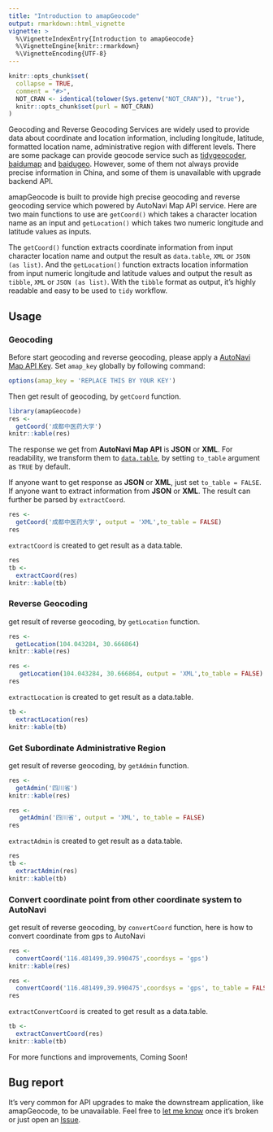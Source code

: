 ---
title: "Introduction to amapGeocode"
output: rmarkdown::html_vignette
vignette: >
  %\VignetteIndexEntry{Introduction to amapGeocode}
  %\VignetteEngine{knitr::rmarkdown}
  %\VignetteEncoding{UTF-8}
---

```{r, include = FALSE}
knitr::opts_chunk$set(
  collapse = TRUE,
  comment = "#>",
  NOT_CRAN <- identical(tolower(Sys.getenv("NOT_CRAN")), "true"),
  knitr::opts_chunk$set(purl = NOT_CRAN)
)
```

<!-- Place this tag in your head or just before your close body tag. -->
<script async defer src="https://buttons.github.io/buttons.js"></script>

Geocoding and Reverse Geocoding Services are widely used to provide data about coordinate and location information, including longitude, latitude, formatted location name, administrative region with different levels. There are some package can provide geocode service such as [tidygeocoder](https://CRAN.R-project.org/package=tidygeocoder), [baidumap](https://github.com/badbye/baidumap) and [baidugeo](https://github.com/ChrisMuir/baidugeo). However, some of them not always provide precise information in China, and some of them is unavailable with upgrade backend API.

amapGeocode is built to provide high precise geocoding and reverse geocoding service which powered by AutoNavi Map API service. Here are two main functions to use are `getCoord()` which takes a character location name as an input and `getLocation()` which takes two numeric longitude and latitude values as inputs.

The `getCoord()` function extracts coordinate information from input character location name and output the result as `data.table`, `XML` or `JSON (as list)`. And the `getLocation()` function extracts location information from input numeric longitude and latitude values and output the result as `tibble`, `XML` or `JSON (as list)`. With the `tibble` format as output, it's highly readable and easy to be used to `tidy` workflow.

## Usage
### Geocoding
Before start geocoding and reverse geocoding, please apply a [AutoNavi Map API Key](https://lbs.amap.com/dev/). Set `amap_key` globally by following command:

```{r set amap_key, eval=FALSE, include=FALSE}
options(amap_key = 'REPLACE THIS BY YOUR KEY')
```

Then get result of geocoding, by `getCoord` function. 

```{r getCoord_to_table_as_TRUE, eval = NOT_CRAN}
library(amapGeocode)
res <-
  getCoord('成都中医药大学')
knitr::kable(res)
```

The response we get from **AutoNavi Map API** is **JSON** or **XML**. For readability, we transform them to [`data.table`](https://CRAN.R-project.org/package=data.table), by setting `to_table` argument as `TRUE` by default.

If anyone want to get response as **JSON** or **XML**, just set `to_table = FALSE`. If anyone want to extract information from **JSON** or **XML**. The result can further be parsed by `extractCoord`.

```{r getCoord_to_table_as_FALSE, eval = NOT_CRAN}
res <-
  getCoord('成都中医药大学', output = 'XML',to_table = FALSE)
res
```

`extractCoord` is created to get result as a data.table.

```{r extractCoord, eval = NOT_CRAN}
res
tb <- 
  extractCoord(res)
knitr::kable(tb)
```
### Reverse Geocoding

get result of reverse geocoding, by `getLocation` function. 

```{r getLocation_to_table_as_TRUE, eval = NOT_CRAN}
res <- 
  getLocation(104.043284, 30.666864)
knitr::kable(res)
```

```{r getLocation_to_table_as_FALSE, eval = NOT_CRAN}
res <-
   getLocation(104.043284, 30.666864, output = 'XML',to_table = FALSE)
res
```

`extractLocation` is created to get result as a data.table.

```{r extractLocation, eval = NOT_CRAN}
tb <- 
  extractLocation(res)
knitr::kable(tb)
```

### Get Subordinate Administrative Region

get result of reverse geocoding, by `getAdmin` function. 

```{r getAdmin_to_table_as_TRUE, eval = NOT_CRAN}
res <- 
  getAdmin('四川省')
knitr::kable(res)
```

```{r getAdmin_to_table_as_FALSE, eval = NOT_CRAN}
res <-
   getAdmin('四川省', output = 'XML', to_table = FALSE)
res
```

`extractAdmin` is created to get result as a data.table.

```{r extractAdmin, eval = NOT_CRAN}
res
tb <- 
  extractAdmin(res)
knitr::kable(tb)
```

### Convert coordinate point from other coordinate system to AutoNavi

get result of reverse geocoding, by `convertCoord` function, here is how to convert coordinate from gps to AutoNavi

```{r convertCoord_to_table_as_TRUE, eval = NOT_CRAN}
res <- 
  convertCoord('116.481499,39.990475',coordsys = 'gps')
knitr::kable(res)
```

```{r convertCoord_to_table_as_FALSE, eval = NOT_CRAN}
res <-
  convertCoord('116.481499,39.990475',coordsys = 'gps', to_table = FALSE)
res
```

`extractConvertCoord` is created to get result as a data.table.

```{r extractConvertCoord, eval = NOT_CRAN}
tb <- 
  extractConvertCoord(res)
knitr::kable(tb)
```

For more functions and improvements, Coming Soon!

## Bug report
It's very common for API upgrades to make the downstream application, like amapGeocode, to be unavailable. Feel free to [let me know](mailto://chenhan28@gmail.com) once it's broken or just open an <a class="github-button" href="https://github.com/womeimingzi11/amapGeocode/issues" data-color-scheme="no-preference: light; light: light; dark: dark;" data-size="large" aria-label="Issue womeimingzi11/amapGeocode on GitHub">Issue</a>.

